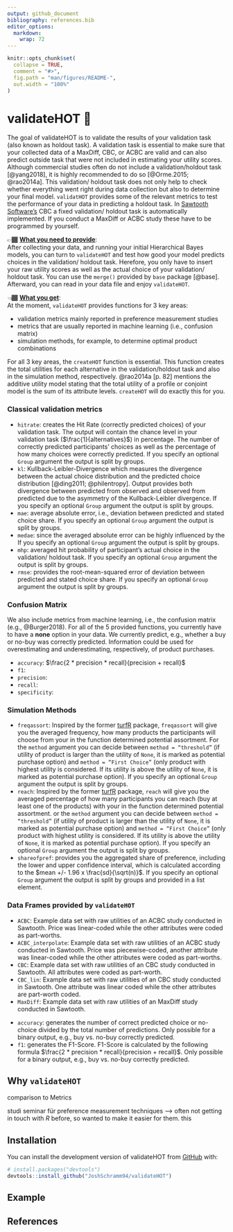 ```yaml
---
output: github_document
bibliography: references.bib
editor_options: 
  markdown: 
    wrap: 72
---
```


<!-- README.md is generated from README.Rmd. Please edit that file -->

```r
knitr::opts_chunk$set(
  collapse = TRUE,
  comment = "#>",
  fig.path = "man/figures/README-",
  out.width = "100%"
)
```

# validateHOT 🎯

<!-- badges: start -->

<!-- badges: end -->

The goal of validateHOT is to validate the results of your validation
task (also known as holdout task). A validation task is essential to
make sure that your collected data of a MaxDiff, CBC, or ACBC are
valid and can also predict outside task that were not included in
estimating your utility scores. Although commercial studies often do not
include a validation/holdout task [@yang2018], it is highly recommended
to do so [@Orme.2015; @rao2014a]. This validation/ holdout task does not
only help to check whether everything went right during data collection
but also to determine your final model. <code>validatHOT</code> provides
some of the relevant metrics to test the performance of your data in
predicting a holdout task. In [Sawtooth
Software's](https://sawtoothsoftware.com/) CBC a fixed validation/
holdout task is automatically implemented. If you conduct a MaxDiff or
ACBC study these have to be programmed by yourself.

👉🏾 <u>**What you need to provide**</u>: <br> After collecting your data,
and running your initial Hierarchical Bayes models, you can turn to
<code>validateHOT</code> and test how good your model predicts choices
in the validation/ holdout task. Herefore, you only have to insert your
raw utility scores as well as the actual choice of your validation/
holdout task. You can use the <code>merge()</code> provided by
<code>base</code> package [@base]. Afterward, you can read in your data
file and enjoy <code>validateHOT</code>.

👈🏾 <u>**What you get**</u>:<br> At the moment, <code>validateHOT</code>
provides functions for 3 key areas:

<ul>

<li>validation metrics mainly reported in preference measurement
studies</li>

<li>metrics that are usually reported in machine learning (i.e.,
confusion matrix)</li>

<li>simulation methods, for example, to determine optimal product
combinations</li>

</ul>

For all 3 key areas, the <code>createHOT</code> function is essential.
This function creates the total utilities for each alternative in the
validation/holdout task and also in the simulation method, respectively.
@rao2014a [p. 82] mentions the additive utility model stating that the
total utility of a profile or conjoint model is the sum of its attribute
levels. <code>createHOT</code> will do exactly this for you.

### Classical validation metrics

<ul>

<li><code>hitrate</code>: creates the Hit Rate (correctly predicted
choices) of your validation task. The output will contain the chance
level in your validation task ($\frac{1}{alternatives}$) in percentage.
The number of correctly predicted participants' choices as well as the
percentage of how many choices were correctly predicted. If you specify
an optional <code>Group</code> argument the output is split by
groups.</li>

<li><code>kl</code>: Kullback-Leibler-Divergence which measures the
divergence between the actual choice distribution and the predicted
choice distribution [@ding2011; @philentropy]. Output provides both
divergence between predicted from observed and observed from
predicted due to the asymmetry of the Kullback-Leibler divergence. If
you specify an optional <code>Group</code> argument the output is split
by groups.</li>

<li><code>mae</code>: average absolute error, i.e., deviation between
predicted and stated choice share. If you specify an optional
<code>Group</code> argument the output is split by groups.</li>

<li><code>medae</code>: since the averaged absolute error can be highly
influenced by the If you specify an optional <code>Group</code> argument
the output is split by groups.</li>

<li><code>mhp</code>: averaged hit probability of participant's actual
choice in the validation/ holdout task. If you specify an optional
<code>Group</code> argument the output is split by groups.</li>

<li><code>rmse</code>: provides the root-mean-squared error of deviation
between predicted and stated choice share. If you specify an optional
<code>Group</code> argument the output is split by groups.</li>

</ul>

### Confusion Matrix

We also include metrics from machine learning, i.e., the confusion matrix (e.g., @Burger2018). For all of the 5 provided functions, you currently have to have a **none** option in your data. We currently predict, e.g., whether a buy or no-buy was correctly predicted. Information could be used for overestimating and underestimating, respectively, of product purchases.

<ul>

<li><code>accuracy</code>: $\frac{2 * precision * recall}{precision + recall}$</li>

<li><code>f1</code>: </li>

<li><code>precision</code>: </li>

<li><code>recall</code>: </li>

<li><code>specificity</code>: </li>

</ul>

### Simulation Methods

<ul>

<li><code>freqassort</code>: Inspired by the former
[turfR](https://github.com/cran/turfR) package,
<code>freqassort</code> will give you the averaged frequency, how many
products the participants will choose from your in the function
determined potential assortment. For the <code>method</code> argument
you can decide between <code>method = "threshold"</code> (if utility of
product is larger than the utility of <code>None</code>, it is marked as potential
purchase option) and <code>method = "First Choice"</code> (only product
with highest utility is considered. If its utility is above the utility
of <code>None</code>, it is marked as potential purchase option). If you specify an
optional <code>Group</code> argument the output is split by groups.</li>

<li><code>reach</code>: Inspired by the former
[turfR](https://github.com/cran/turfR) package, <code>reach</code>
will give you the averaged percentage of how many participants you can
reach (buy at least one of the products) with your in the function
determined potential assortment. or the <code>method</code> argument you
can decide between <code>method = "threshold"</code> (if utility of
product is larger than the utility of <code>None</code>, it is marked as potential
purchase option) and <code>method = "First Choice"</code> (only product
with highest utility is considered. If its utility is above the utility
of <code>None</code>, it is marked as potential purchase option). If you specify an
optional <code>Group</code> argument the output is split by groups.</li>

<li><code>shareofpref</code>: provides you the aggregated share of
preference, including the lower and upper confidence interval, which is
calculated according to the $mean +/- 1.96 x \frac{sd}{\sqrt(n)}$. If
you specify an optional <code>Group</code> argument the output is split
by groups and provided in a list element.</li>

</ul>

### Data Frames provided by <code>validateHOT</code>

<ul>

<li><code>ACBC</code>: Example data set with raw utilities of an ACBC
study conducted in Sawtooth. Price was linear-coded while the other
attributes were coded as part-worths.</li>

<li><code>ACBC_interpolate</code>: Example data set with raw utilities
of an ACBC study conducted in Sawtooth. Price was piecewise-coded,
another attribute was linear-coded while the other attributes were coded
as part-worths.</li>

<li><code>CBC</code>: Example data set with raw utilities of an CBC
study conducted in Sawtooth. All attributes were coded as
part-worth.</li>

<li><code>CBC_lin</code>: Example data set with raw utilities of an
CBC study conducted in Sawtooth. One attribute was linear coded while
the other attributes are part-worth coded.</li>

<li><code>MaxDiff</code>: Example data set with raw utilities of an
MaxDiff study conducted in Sawtooth.</li>

</ul>

<ul>

<li><code>accuracy</code>: generates the number of correct predicted
choice or no-choice divided by the total number of predictions. Only
possible for a binary output, e.g., buy vs. no-buy correctly
predicted.</li>

<li><code>f1</code>: generates the F1-Score. F1-Score is calculated by
the following formula
$\frac{2 * precision * recall}{precision + recall}$. Only possible for a
binary output, e.g., buy vs. no-buy correctly predicted.</li>

</ul>

## Why <code>validateHOT</code>

comparison to Metrics

studi seminar für preference measurement techniques --\> often not
getting in touch with *R* before, so wanted to make it easier for them.
this

## Installation

You can install the development version of validateHOT from
[GitHub](https://github.com/) with:

``` r
# install.packages("devtools")
devtools::install_github("JoshSchramm94/validateHOT")
```

## Example



## References

